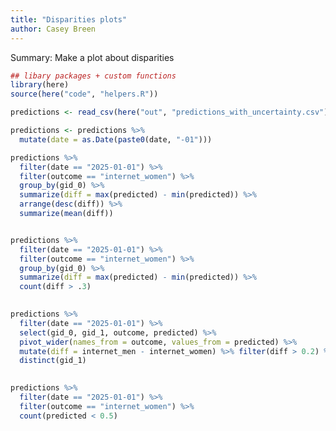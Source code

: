 ```yaml
---
title: "Disparities plots"
author: Casey Breen
---
```


Summary: Make a plot about disparities

```r
## libary packages + custom functions 
library(here)
source(here("code", "helpers.R"))
```


```r
predictions <- read_csv(here("out", "predictions_with_uncertainty.csv"))

predictions <- predictions %>% 
  mutate(date = as.Date(paste0(date, "-01")))
```




```r
predictions %>% 
  filter(date == "2025-01-01") %>% 
  filter(outcome == "internet_women") %>% 
  group_by(gid_0) %>% 
  summarize(diff = max(predicted) - min(predicted)) %>% 
  arrange(desc(diff)) %>% 
  summarize(mean(diff))


predictions %>% 
  filter(date == "2025-01-01") %>% 
  filter(outcome == "internet_women") %>% 
  group_by(gid_0) %>% 
  summarize(diff = max(predicted) - min(predicted)) %>% 
  count(diff > .3)
  

predictions %>% 
  filter(date == "2025-01-01") %>% 
  select(gid_0, gid_1, outcome, predicted) %>% 
  pivot_wider(names_from = outcome, values_from = predicted) %>% 
  mutate(diff = internet_men - internet_women) %>% filter(diff > 0.2) %>% 
  distinct(gid_1)
  
```
```r
predictions %>% 
  filter(date == "2025-01-01") %>% 
  filter(outcome == "internet_women") %>% 
  count(predicted < 0.5)
```



